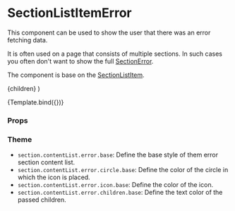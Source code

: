 
<Meta
  title="Components/Section/SectionContentListError"
  component={SectionContentListError}
/>

# SectionListItemError

This component can be used to show the user that there was an error fetching data.

It is often used on a page that consists of multiple sections. In such cases you often don't want to show the full [SectionError](/docs/components-section-sectionerror--default-story).

The component is base on the [SectionListItem](/docs/components-section-sectionlistitem--default-story).

  <SectionContentListError>{children}</SectionContentListError>
)

<Canvas>
  <Story
    name="Default"
    args={{ children: 'Failed to fetch users from the server.' }}
  >
    {Template.bind({})}
  </Story>
</Canvas>

### Props

<ArgsTable story="Default" />

### Theme

- `section.contentList.error.base`: Define the base style of them error section content list.
- `section.contentList.error.circle.base`: Define the color of the circle in which the icon is placed.
- `section.contentList.error.icon.base`: Define the color of the icon.
- `section.contentList.error.children.base`: Define the text color of the passed children.
